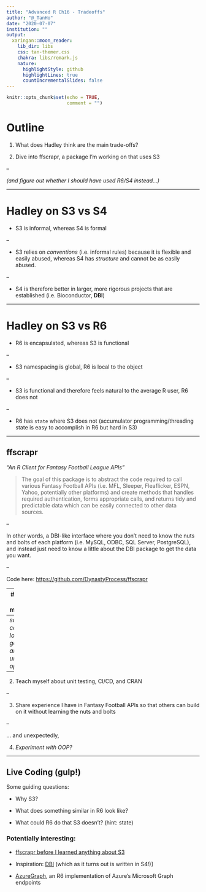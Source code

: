 ```yaml
---
title: "Advanced R Ch16 - Tradeoffs"
author: "@_TanHo"
date: "2020-07-07"
institution: ""
output:
  xaringan::moon_reader:
    lib_dir: libs
    css: tan-themer.css
    chakra: libs/remark.js
    nature:
      highlightStyle: github
      highlightLines: true
      countIncrementalSlides: false
---
```



```r
knitr::opts_chunk$set(echo = TRUE,
                      comment = "")
```

# Outline

1) What does Hadley think are the main trade-offs?

2) Dive into ffscrapr, a package I'm working on that uses S3

--

*(and figure out whether I should have used R6/S4 instead...)*

---

# Hadley on S3 vs S4

- S3 is informal, whereas S4 is formal

--

- S3 relies on *conventions* (i.e. informal rules) because it is flexible and easily abused, whereas S4 has *structure* and cannot be as easily abused.

--

- S4 is therefore better in larger, more rigorous projects that are established (i.e. Bioconductor, **DBI**)

---

# Hadley on S3 vs R6

- R6 is encapsulated, whereas S3 is functional

--

- S3 namespacing is global, R6 is local to the object

--

- S3 is functional and therefore feels natural to the average R user, R6 does not

--

- R6 has `state` where S3 does not (accumulator programming/threading state is easy to accomplish in R6 but hard in S3)

---

## ffscrapr

*"An R Client for Fantasy Football League APIs"*

>  The goal of this package is to abstract the code required to call various Fantasy Football APIs (i.e. MFL, Sleeper, Fleaflicker, ESPN, Yahoo, potentially other platforms) and create methods that handles required authentication, forms appropriate calls, and returns tidy and predictable data which can be easily connected to other data sources.

--

In other words, a DBI-like interface where you don't need to know the nuts and bolts of each platform (i.e. MySQL, ODBC, SQL Server, PostgreSQL), and instead just need to know a little about the DBI package to get the data you want. 

--

Code here: [https://github.com/DynastyProcess/ffscrapr](https://github.com/DynastyProcess/ffscrapr)

---
## ffscrapr - motivations

1) Teach myself about R packages 
--
*so that I can start looking at golem with an unbiased opinion*

--

2) Teach myself about unit testing, CI/CD, and CRAN

--

3) Share experience I have in Fantasy Football APIs so that others can build on it without learning the nuts and bolts

--

... and unexpectedly,

4) *Experiment with OOP?*

---

## Live Coding (gulp!)

Some guiding questions: 

- Why S3?

- What does something similar in R6 look like?

- What could R6 do that S3 doesn't? (hint: state)

### Potentially interesting:

- [ffscrapr before I learned anything about S3](https://github.com/DynastyProcess/ffscrapr/blob/75920638e4e8efcc45c5be0c502fa4725f462001/R/generics.R)

- Inspiration:  [DBI](https://github.com/r-dbi/DBI) (which as it turns out is written in S4!)]

- [AzureGraph](https://github.com/Azure/AzureGraph), an R6 implementation of Azure's Microsoft Graph endpoints
